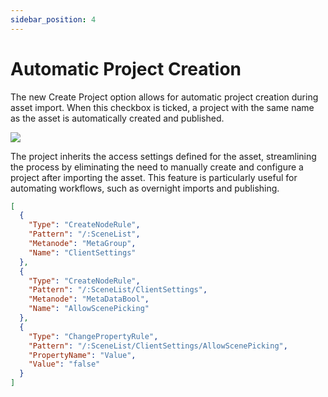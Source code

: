 ```yaml
---
sidebar_position: 4
---
```


# Automatic Project Creation

The new Create Project option allows for automatic project creation during asset import. When this checkbox is ticked, a project with the same name as the asset is automatically created and published.

![](/img/virtalis-hub-and-web-viewer/configure-project.png)

The project inherits the access settings defined for the asset, streamlining the process by eliminating the need to manually create and configure a project after importing the asset. This feature is particularly useful for automating workflows, such as overnight imports and publishing.

```json
[
  {
    "Type": "CreateNodeRule",
    "Pattern": "/:SceneList",
    "Metanode": "MetaGroup",
    "Name": "ClientSettings"
  },
  {
    "Type": "CreateNodeRule",
    "Pattern": "/:SceneList/ClientSettings",
    "Metanode": "MetaDataBool",
    "Name": "AllowScenePicking"
  },
  {
    "Type": "ChangePropertyRule",
    "Pattern": "/:SceneList/ClientSettings/AllowScenePicking",
    "PropertyName": "Value",
    "Value": "false"
  }
]
 ```
